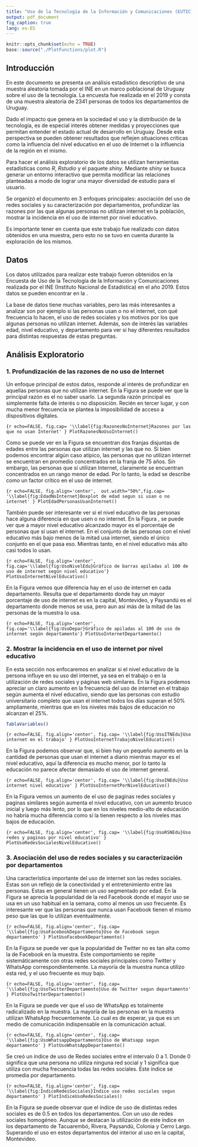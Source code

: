 ```yaml
---
title: "Uso de la Tecnología de la Información y Comunicaciones (EUTIC) en Uruguay 2019"
output: pdf_document
fig_caption: true
lang: es-ES
---
```


```r
knitr::opts_chunk$set(echo = TRUE)
base::source("./PlotFunctions/plot.R")
```

## Introducción

En este documento se presenta un análisis estadístico descriptivo de una muestra aleatoria tomada por el
INE en un marco poblacional de Uruguay sobre el uso de la tecnología. La encuesta fue realizada en el 2019 y consta de una muestra 
aleatoria de 2341 personas de todos los departamentos de Uruguay.

Dado el impacto que genera en la sociedad el uso y la distribución de la tecnología, es de especial interés 
obtener medidas y proyecciones que permitan entender el estado actual de desarrollo en Uruguay. Desde esta perspectiva se pueden obtener
resultados que reflejen situaciones críticas como la influencia del nivel educativo en el uso de Internet o la influencia
de la región en el mismo.

Para hacer el análisis exploratorio de los datos se utilizan herramientas estadísticas como *R*, *Rstudio* y el paquete *shiny*. Mediante *shiny* se busca generar un entorno interactivo que permita modificar las relaciones planteadas a modo de lograr una mayor diversidad de estudio para 
el usuario.

Se organizó el documento en 3 enfoques principales: asociación del uso de redes sociales y su caracterización por departamentos, profundizar las razones por las que algunas personas no utilizan internet en la población, mostrar la incidencia en el uso de internet por nivel educativo.

Es importante tener en cuenta que este trabajo fue realizado con datos obtenidos en una muestra, pero esto no se tuvo en cuenta durante la exploración de los mismos.

## Datos

Los datos utilizados para realizar este trabajo fueron obtenidos en la Encuesta de Uso de la Tecnología de la Información y Comunicaciones realizada por el INE (Instituto Nacional de Estadística) en el año 2019. Estos datos se pueden encontrar en la [\textcolor{blue}{página web del INE}](https://ine.gub.uy/web/guest/encuesta-de-uso-de-la-tecnologia-de-la-informacion-y-las-comunicaciones).

La base de datos tiene muchas variables, pero las más interesantes a analizar son por ejemplo si las personas usan o no el internet, con qué frecuencia lo hacen, el uso de redes sociales y los motivos por los que algunas personas no utilizan internet. Además, son de interés las variables edad, nivel educativo, y departamento para ver si hay diferentes resultados para distintas respuestas de estas preguntas.

## Análisis Exploratorio


### 1. Profundización de las razones de no uso de Internet

Un enfoque principal de estos datos, responde al interés de profundizar en aquellas personas que no utilizan internet. En la Figura \ref{fig:RazonesNoInternet} se puede ver que la principal razón es el no saber usarlo. La segunda razón principal es simplemente falta de interés o no disposición. Recién en tercer lugar, y con mucha menor frecuencia se plantea la imposibilidad de acceso a dispositivos digitales. 

```{r echo=FALSE, fig.cap= '\\label{fig:RazonesNoInternet}Razones por las que no usan Internet' }
PlotRazonesNoUsoInternet()
```

Como se puede ver en la Figura \ref{fig:EdadNoInternet} se encuentran dos franjas disjuntas de edades entre las personas que utilizan internet y las que no. Si bien podemos encontrar algún caso atípico, las personas que no utilizan internet se encuentran en promedio concentrados en la franja de 75 años. Sin embargo, las personas que sí utilizan Internet, claramente se encuentran concentrados en un rango menor de edad. Por lo tanto, la edad se describe como un factor crítico en el uso de internet. 

```{r echo=FALSE, fig.align='center',  out.width="50%",fig.cap= '\\label{fig:EdadNoInternet}Boxplot de edad segun si usan o no internet' }
PlotEdadPersonasUsanInternet()
```

También puede ser interesante ver si el nivel educativo de las personas hace alguna diferencia en que usen o no internet. En la Figura \ref{fig:UsoNivelEdu}, se puede ver que a mayor nivel educativo alcanzado mayor es el porcentaje de personas que sí usan el internet. En el conjunto de las personas con el nivel educativo más bajo menos de la mitad usa internet, siendo el único conjunto en el que pasa eso. Mientras tanto, en el nivel educativo más alto casi todos lo usan.

```{r echo=FALSE, fig.align='center',  fig.cap='\\label{fig:UsoNivelEdu}Gráfico de barras apiladas al 100 de uso de internet según nivel educativo'}
PlotUsoInternetNivelEducativo()
```

En la Figura \ref{fig:UsoDepar} vemos que diferencia hay en el uso de internet en cada departamento. Resulta que el departamento donde hay un mayor porcentaje de uso de internet es en la capital, Montevideo, y Paysandú es el departamento donde menos se usa, pero aun así más de la mitad de las personas de la muestra lo usa. 

```{r echo=FALSE, fig.align='center',  fig.cap='\\label{fig:UsoDepar}Gráfico de apiladas al 100 de uso de internet según departamento'}
PlotUsoInternetDepartamento()
```


### 2. Mostrar la incidencia en el uso de internet por nivel educativo

En esta sección nos enfocaremos en analizar si el nivel educativo de la persona influye en su uso del internet, ya sea en el trabajo o en la utilización de redes sociales y páginas web similares.
En la Figura \ref{fig:UsoITNEdu} podemos apreciar un claro aumento en la frecuencia del uso de internet en el trabajo según aumenta el nivel educativo, siendo que las personas con estudio universitario completo que usan el internet todos los días superan el 50% ampliamente, mientras que en los niveles más bajos de educación no alcanzan el 25%.


```r

TablaVariables()

```

```{r echo=FALSE, fig.align='center', fig.cap= '\\label{fig:UsoITNEdu}Uso internet en el trabajo' }
PlotUsoInternetTrabajoNivelEducativo()
```

En la Figura \ref{fig:UsoINEdu} podemos observar que, si bien hay un pequeño aumento en la cantidad de personas que usan el internet a diario mientras mayor es el nivel educativo, aquí la diferencia es mucho menor, por lo tanto la educación no parece afectar demasiado el uso de internet general.

```{r echo=FALSE, fig.align='center', fig.cap= '\\label{fig:UsoINEdu}Uso internet nivel educativo' }
PlotUsoInternetPorNivelEducativo()
```

En la Figura \ref{fig:UsoRSNEdu} vemos un aumento de el uso de paginas redes sociales y paginas similares según aumenta el nivel educativo, con un aumento brusco inicial y luego más lento, por lo que en los niveles medio-alto de educación no habría mucha diferencia como sí la tienen respecto a los niveles mas bajos de educación.

```{r echo=FALSE, fig.align='center', fig.cap= '\\label{fig:UsoRSNEdu}Uso redes y paginas por nivel educativo' }
PlotUsoRedesSocialesNivelEducativo()
```


### 3. Asociación del uso de redes sociales y su caracterización por departamentos

Una característica importante del uso de internet son las redes sociales. Estas son un reflejo de la conectividad y el entretenimiento entre las personas. Estas en general tienen un uso segmentado por edad.  En la Figura \ref{fig:UsoFacebookDepartamento} se aprecia la popularidad de la red Facebook donde el mayor uso se usa en un uso habitual en la semana, como al menos un uso frecuente. Es interesante ver que las personas que nunca usan Facebook tienen el mismo peso que las que lo utilizan eventualmente. 

```{r echo=FALSE, fig.align='center', fig.cap= '\\label{fig:UsoFacebookDepartamento}Uso de Facebook segun departamento' }
PlotUsoFacebookDepartamento()
```

En la Figura \ref{fig:UsoTwitterDepartamento} se puede ver que la popularidad de Twitter no es tan alta como la de Facebook en la muestra. Este comportamiento se repite sistemáticamente con otras redes sociales principales como Twitter y WhatsApp correspondientemente. La mayoría de la muestra nunca utilizo esta red, y el uso frecuente es muy bajo. 

```{r echo=FALSE, fig.align='center', fig.cap= '\\label{fig:UsoTwitterDepartamento}Uso de Twitter segun departamento' }
PlotUsoTwitterDepartamento()
```

En la Figura \ref{fig:UsoWhatsappDepartamento} se puede ver que el uso de WhatsApp es totalmente radicalizado en la muestra. La mayoría de las personas en la muestra utilizan WhatsApp frecuentemente. Lo cual es de esperar, ya que es un medio de comunicación indispensable en la comunicación actual. 

```{r echo=FALSE, fig.align='center', fig.cap= '\\label{fig:UsoWhatsappDepartamento}Uso de Whatsapp segun departamento' }
PlotUsoWhatsAppDepartamento()
```

Se creó un índice de uso de Redes sociales entre el intervalo 0 a 1. Donde 0 significa que una persona no utiliza ninguna red social y 1 significa que utiliza con mucha frecuencia todas las redes sociales. Este índice se promedia por departamento. 

```{r echo=FALSE, fig.align='center', fig.cap= '\\label{fig:IndiceRedesSociales}Indice uso redes sociales segun departamento' }
PlotIndiceUsoRedesSociales()
```

En la Figura \ref{fig:IndiceRedesSociales} se puede observar que el índice de uso  de distintas redes sociales es de 0.5 en todos los departamentos. Con un uso de redes sociales homogéneo. Aunque se destacan la utilización de este índice en los departamento de Tacuarembó, Rivera, Paysandú, Colonia y Cerro Largo. Superando el uso en estos departamentos del interior al uso en  la capital, Montevideo.  